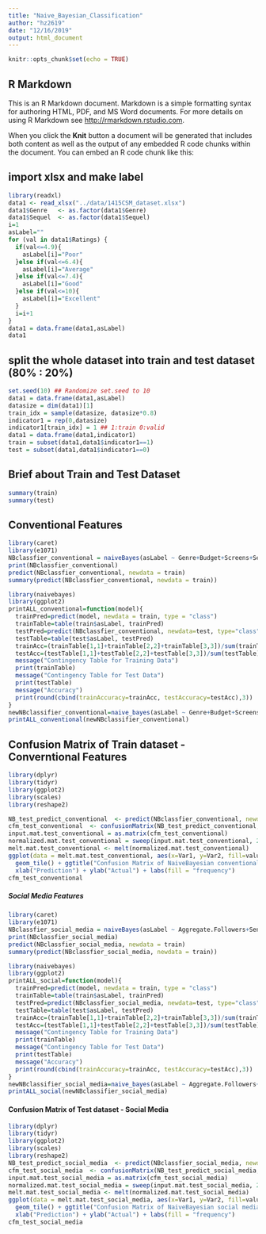 ```yaml
---
title: "Naive_Bayesian_Classification"
author: "hz2619"
date: "12/16/2019"
output: html_document
---
```


```r
knitr::opts_chunk$set(echo = TRUE)
```

## R Markdown

This is an R Markdown document. Markdown is a simple formatting syntax for authoring HTML, PDF, and MS Word documents. For more details on using R Markdown see <http://rmarkdown.rstudio.com>.

When you click the **Knit** button a document will be generated that includes both content as well as the output of any embedded R code chunks within the document. You can embed an R code chunk like this:

## import xlsx and make label
```r
library(readxl)
data1 <- read_xlsx("../data/1415CSM_dataset.xlsx")
data1$Genre   <- as.factor(data1$Genre)
data1$Sequel  <- as.factor(data1$Sequel)
i=1
asLabel=""
for (val in data1$Ratings) {
  if(val<=4.9){
    asLabel[i]="Poor"
  }else if(val<=6.4){
    asLabel[i]="Average"
  }else if(val<=7.4){
    asLabel[i]="Good"
  }else if(val<=10){
    asLabel[i]="Excellent"
  }
  i=i+1
}
data1 = data.frame(data1,asLabel)
data1 
```

## split the whole dataset into train and test dataset (80% : 20%)
```r
set.seed(10) ## Randomize set.seed to 10
data1 = data.frame(data1,asLabel)
datasize = dim(data1)[1]
train_idx = sample(datasize, datasize*0.8)
indicator1 = rep(0,datasize)
indicator1[train_idx] = 1 ## 1:train 0:valid
data1 = data.frame(data1,indicator1)
train = subset(data1,data1$indicator1==1)
test = subset(data1,data1$indicator1==0)
```

## Brief about Train and Test Dataset
```r
summary(train)
summary(test)
```
## Conventional Features 
```r
library(caret)
library(e1071)
NBclassfier_conventional = naiveBayes(asLabel ~ Genre+Budget+Screens+Sequel+Gross, data = train)
print(NBclassfier_conventional)
predict(NBclassfier_conventional, newdata = train)
summary(predict(NBclassfier_conventional, newdata = train))
```
```r
library(naivebayes)
library(ggplot2)
printALL_conventional=function(model){
  trainPred=predict(model, newdata = train, type = "class")
  trainTable=table(train$asLabel, trainPred)
  testPred=predict(NBclassfier_conventional, newdata=test, type="class")
  testTable=table(test$asLabel, testPred)
  trainAcc=(trainTable[1,1]+trainTable[2,2]+trainTable[3,3])/sum(trainTable)
  testAcc=(testTable[1,1]+testTable[2,2]+testTable[3,3])/sum(testTable)
  message("Contingency Table for Training Data")
  print(trainTable)
  message("Contingency Table for Test Data")
  print(testTable)
  message("Accuracy")
  print(round(cbind(trainAccuracy=trainAcc, testAccuracy=testAcc),3))
}
newNBclassifier_conventional=naive_bayes(asLabel ~ Genre+Budget+Screens+Sequel+Gross,usekernel=T, data=train)
printALL_conventional(newNBclassifier_conventional)
```
## Confusion Matrix of Train dataset - Converntional Features
```r
library(dplyr)
library(tidyr)
library(ggplot2)
library(scales)
library(reshape2)

NB_test_predict_conventional  <- predict(NBclassfier_conventional, newdata = test)
cfm_test_conventional  <- confusionMatrix(NB_test_predict_conventional,test$asLabel)
input.mat.test_conventional = as.matrix(cfm_test_conventional)
normalized.mat.test_conventional = sweep(input.mat.test_conventional, 2, colSums(input.mat.test_conventional), "/" )
melt.mat.test_conventional <- melt(normalized.mat.test_conventional)
ggplot(data = melt.mat.test_conventional, aes(x=Var1, y=Var2, fill=value)) + 
  geom_tile() + ggtitle("Confusion Matrix of NaiveBayesian conventional feature") +
  xlab("Prediction") + ylab("Actual") + labs(fill = "frequency")
cfm_test_conventional
```

##### Social Media Features #####

```r
library(caret)
library(e1071)
NBclassfier_social_media = naiveBayes(asLabel ~ Aggregate.Followers+Sentiment+Views+Likes+Dislikes+Comments, data = train)
print(NBclassfier_social_media)
predict(NBclassfier_social_media, newdata = train)
summary(predict(NBclassfier_social_media, newdata = train))
```
```r
library(naivebayes)
library(ggplot2)
printALL_social=function(model){
  trainPred=predict(model, newdata = train, type = "class")
  trainTable=table(train$asLabel, trainPred)
  testPred=predict(NBclassfier_social_media, newdata=test, type="class")
  testTable=table(test$asLabel, testPred)
  trainAcc=(trainTable[1,1]+trainTable[2,2]+trainTable[3,3])/sum(trainTable)
  testAcc=(testTable[1,1]+testTable[2,2]+testTable[3,3])/sum(testTable)
  message("Contingency Table for Training Data")
  print(trainTable)
  message("Contingency Table for Test Data")
  print(testTable)
  message("Accuracy")
  print(round(cbind(trainAccuracy=trainAcc, testAccuracy=testAcc),3))
}
newNBclassifier_social_media=naive_bayes(asLabel ~ Aggregate.Followers+Sentiment+Views+Likes+Dislikes+Comments,usekernel=T, data=train)
printALL_social(newNBclassifier_social_media)
```
#### Confusion Matrix of Test dataset - Social Media
```r
library(dplyr)
library(tidyr)
library(ggplot2)
library(scales)
library(reshape2)
NB_test_predict_social_media  <- predict(NBclassfier_social_media, newdata = test)
cfm_test_social_media  <- confusionMatrix(NB_test_predict_social_media,test$asLabel)
input.mat.test_social_media = as.matrix(cfm_test_social_media)
normalized.mat.test_social_media = sweep(input.mat.test_social_media, 2, colSums(input.mat.test_social_media), "/" )
melt.mat.test_social_media <- melt(normalized.mat.test_social_media)
ggplot(data = melt.mat.test_social_media, aes(x=Var1, y=Var2, fill=value)) + 
  geom_tile() + ggtitle("Confusion Matrix of NaiveBayesian social media feature") +
  xlab("Prediction") + ylab("Actual") + labs(fill = "frequency")
cfm_test_social_media
```



